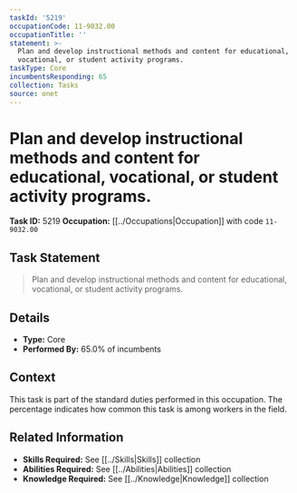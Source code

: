 ```yaml
---
taskId: '5219'
occupationCode: 11-9032.00
occupationTitle: ''
statement: >-
  Plan and develop instructional methods and content for educational,
  vocational, or student activity programs.
taskType: Core
incumbentsResponding: 65
collection: Tasks
source: onet
---
```

# Plan and develop instructional methods and content for educational, vocational, or student activity programs.

**Task ID:** 5219
**Occupation:** [[../Occupations|Occupation]] with code `11-9032.00`

## Task Statement

> Plan and develop instructional methods and content for educational, vocational, or student activity programs.

## Details

- **Type:** Core
- **Performed By:** 65.0% of incumbents

## Context

This task is part of the standard duties performed in this occupation. The percentage indicates how common this task is among workers in the field.

## Related Information

- **Skills Required:** See [[../Skills|Skills]] collection
- **Abilities Required:** See [[../Abilities|Abilities]] collection
- **Knowledge Required:** See [[../Knowledge|Knowledge]] collection
